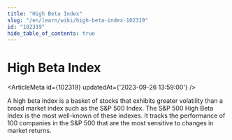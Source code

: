 ```yaml
---
title: "High Beta Index"
slug: "/en/learn/wiki/high-beta-index-102319"
id: "102319"
hide_table_of_contents: true
---
```



# High Beta Index

<ArticleMeta id={102319} updatedAt={'2023-09-26 13:59:00'} />
<div className='border-solid border-b border-t-0 my-4 border-[var(--ifm-color-gray-300)]' />

A high beta index is a basket of stocks that exhibits greater volatility than a broad market index such as the S&P 500 Index. The S&P 500 High Beta Index is the most well-known of these indexes. It tracks the performance of 100 companies in the S&P 500 that are the most sensitive to changes in market returns.
